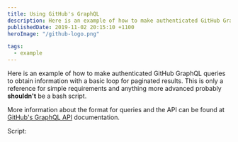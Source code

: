 ```yaml
---
title: Using GitHub's GraphQL
description: Here is an example of how to make authenticated GitHub GraphQL queries to obtain information with a basic loop for paginated results.
publishedDate: 2019-11-02 20:15:10 +1100
heroImage: "/github-logo.png"

tags:
  - example
---
```


Here is an example of how to make authenticated GitHub GraphQL queries to obtain information with a basic loop for paginated results. This is only a reference for simple requirements and anything more advanced probably **shouldn't** be a bash script.

More information about the format for queries and the API can be found at [GitHub's GraphQL API](https://developer.github.com/v4/) documentation.

Script:


<GitHubGist id="2b0088ead7fcb6ea2ccfb196818b2be6" file="githubGraphQL.sh" />
<GitHubGist id="2b0088ead7fcb6ea2ccfb196818b2be6" file="sample.query" />
